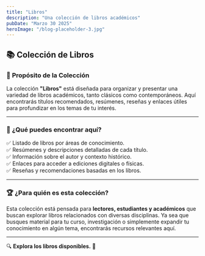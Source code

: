 ```yaml
---
title: "Libros"
description: "Una colección de libros académicos"
pubDate: "Marzo 30 2025"
heroImage: "/blog-placeholder-3.jpg"
---
```


## 📚 **Colección de Libros**

### 🎯 **Propósito de la Colección**

La colección **"Libros"** está diseñada para organizar y presentar una variedad de libros académicos, tanto clásicos como contemporáneos. Aquí encontrarás títulos recomendados, resúmenes, reseñas y enlaces útiles para profundizar en los temas de tu interés.

---

### 📖 **¿Qué puedes encontrar aquí?**

✅ Listado de libros por áreas de conocimiento.  
✅ Resúmenes y descripciones detalladas de cada título.  
✅ Información sobre el autor y contexto histórico.  
✅ Enlaces para acceder a ediciones digitales o físicas.  
✅ Reseñas y recomendaciones basadas en los libros.

---

### 🏆 **¿Para quién es esta colección?**

Esta colección está pensada para **lectores, estudiantes y académicos** que buscan explorar libros relacionados con diversas disciplinas. Ya sea que busques material para tu curso, investigación o simplemente expandir tu conocimiento en algún tema, encontrarás recursos relevantes aquí.

---

🔍 **Explora los libros disponibles.** 🚀

<ListaColeccion coleccion="biblioteca" baseURL="/biblioteca/" />
